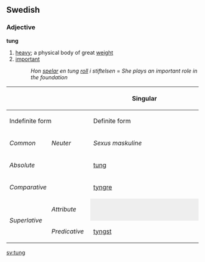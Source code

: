 ==Swedish==
===Adjective===
'''tung'''

#[[heavy]]; a physical body of great [[weight]]
#[[important]]
#:''Hon [[spela]]r en tung [[roll]] i stiftelsen'' = ''She plays an important role in the foundation''

{| border=1 cellspacing=0 
|- bgcolor="#FFFFF0" align=center
! rowspan=3 colspan=2 |
! colspan=4 width=400 | Singular
! rowspan=3 width=100 | Plural
|- bgcolor="#FFFFF0" align=center
! colspan=2 width=200 | Indefinite form
! colspan=2 width=200 | Definite form
|- bgcolor="#FFFFF0" align=center
| width=100 | ''Common''
| width=100 | ''Neuter''
| width=100 | ''Sexus maskuline''
| width=100 | ''Other sexus''
|- align=center
| bgcolor="#FFFFF0" colspan=2 width=120 | ''Absolute''
| [[tung]]
| [[tungt]]
| [[tunge]]
| [[tunga]]
| [[tunga]]
|- align=center
| bgcolor="#FFFFF0" colspan=2 | ''Comparative''
| colspan=7 | [[tyngre]]
|- align=center
| bgcolor="#FFFFF0" rowspan=2 width=60 | ''Superlative''
| bgcolor="#FFFFF0" width=60 | ''Attribute''
| colspan=2 style="background:#eeeeee" |  
| [[tyngste]]
| [[tyngsta]]
| [[tyngsta]]
|- align=center 
| bgcolor="#FFFFF0" width=60 | ''Predicative''
| colspan=5 | [[tyngst]]
|}

[[sv:tung]]